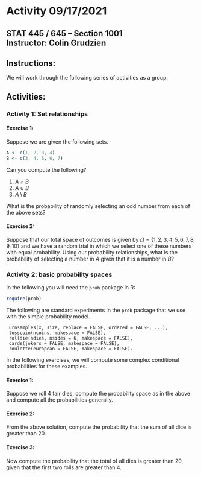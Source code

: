 # Activity 09/17/2021

## STAT 445 / 645 -- Section 1001 <br> Instructor: Colin Grudzien<br>

## Instructions:
We will work through the following series of activities as a group.

## Activities:


### Activity 1: Set relationships

#### Exercise 1:
Suppose we are given the following sets.

```r
A <- c(1, 2, 3, 4)
B <- c(3, 4, 5, 6, 7)
```

Can you compute the following?

 1. $A\cap B$
 2. $A\cup B$
 3. $A \setminus B$

What is the probability of randomly selecting an odd number from each of the above sets?



#### Exercise 2:

Suppose that our total space of outcomes is given by $\Omega = \{1, 2, 3, 4, 5, 6, 7, 8, 9, 10\}$ and we have a random trial in which we select one of these numbers with equal probability.
Using our probability relationships, what is the probability of selecting a number in $A$ given that it is a number in $B$?



### Activity 2: basic probability spaces

In the following you will need the `prob` package in R:

```r
require(prob)
```

The following are standard experiments in the `prob` package that we use with the simple probability model.
```
 urnsamples(x, size, replace = FALSE, ordered = FALSE, ...),
 tosscoin(ncoins, makespace = FALSE),
 rolldie(ndies, nsides = 6, makespace = FALSE),
 cards(jokers = FALSE, makespace = FALSE),
 roulette(european = FALSE, makespace = FALSE).
```

In the following exercises, we will compute some complex conditional probabilities for these examples.

#### Exercise 1:

Suppose we roll 4 fair dies, compute the probability space as in the above and compute all the probabilities generally.

#### Exercise 2:

From the above solution, compute the probability that the sum of all dice is greater than 20.

#### Exercise 3:

Now compute the probability that the total of all dies is greater than 20, given that the first two rolls are greater than 4.

